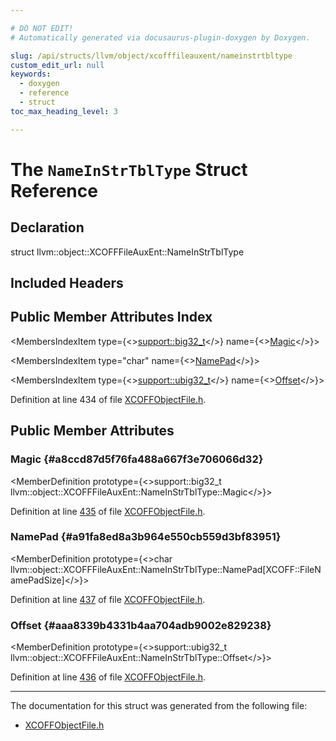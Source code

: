```yaml
---

# DO NOT EDIT!
# Automatically generated via docusaurus-plugin-doxygen by Doxygen.

slug: /api/structs/llvm/object/xcofffileauxent/nameinstrtbltype
custom_edit_url: null
keywords:
  - doxygen
  - reference
  - struct
toc_max_heading_level: 3

---
```





# The `NameInStrTblType` Struct Reference

<DoxygenPage pluginConfig={pluginConfig}>



## Declaration

<CodeBlock>struct llvm::object::XCOFFFileAuxEnt::NameInStrTblType</CodeBlock>

## Included Headers

<IncludesList>
<IncludesListItem
  filePath="llvm/Object/XCOFFObjectFile.h"
  permalink="/docs/api/files/include/include/llvm/include/llvm/object/xcoffobjectfile-h"
  isLocal="true" />
</IncludesList>

## Public Member Attributes Index

<MembersIndex>

<MembersIndexItem
  type={<><a href="/docs/api/namespaces/llvm/support/#a2b2d62566ef55e04271e6f5be53fcdf6">support::big32&#95;t</a></>}
  name={<><a href="#a8ccd87d5f76fa488a667f3e706066d32">Magic</a></>}>
</MembersIndexItem>

<MembersIndexItem
  type="char"
  name={<><a href="#a91fa8ed8a3b964e550cb559d3bf83951">NamePad</a></>}>
</MembersIndexItem>

<MembersIndexItem
  type={<><a href="/docs/api/namespaces/llvm/support/#a9351dc9ad74cfe9ab63829d6926db48c">support::ubig32&#95;t</a></>}
  name={<><a href="#aaa8339b4331b4aa704adb9002e829238">Offset</a></>}>
</MembersIndexItem>

</MembersIndex>


Definition at line 434 of file <a href="/docs/api/files/include/include/llvm/include/llvm/object/xcoffobjectfile-h">XCOFFObjectFile.h</a>.

<SectionDefinition>

## Public Member Attributes

### Magic {#a8ccd87d5f76fa488a667f3e706066d32}

<MemberDefinition
  prototype={<>support::big32&#95;t llvm::object::XCOFFFileAuxEnt::NameInStrTblType::Magic</>}>

Definition at line <a href="/docs/api/files/include/include/llvm/include/llvm/object/xcoffobjectfile-h/#l00435">435</a> of file <a href="/docs/api/files/include/include/llvm/include/llvm/object/xcoffobjectfile-h">XCOFFObjectFile.h</a>.
</MemberDefinition>

### NamePad {#a91fa8ed8a3b964e550cb559d3bf83951}

<MemberDefinition
  prototype={<>char llvm::object::XCOFFFileAuxEnt::NameInStrTblType::NamePad&#91;XCOFF::FileNamePadSize&#93;</>}>

Definition at line <a href="/docs/api/files/include/include/llvm/include/llvm/object/xcoffobjectfile-h/#l00437">437</a> of file <a href="/docs/api/files/include/include/llvm/include/llvm/object/xcoffobjectfile-h">XCOFFObjectFile.h</a>.
</MemberDefinition>

### Offset {#aaa8339b4331b4aa704adb9002e829238}

<MemberDefinition
  prototype={<>support::ubig32&#95;t llvm::object::XCOFFFileAuxEnt::NameInStrTblType::Offset</>}>

Definition at line <a href="/docs/api/files/include/include/llvm/include/llvm/object/xcoffobjectfile-h/#l00436">436</a> of file <a href="/docs/api/files/include/include/llvm/include/llvm/object/xcoffobjectfile-h">XCOFFObjectFile.h</a>.
</MemberDefinition>

</SectionDefinition>

<hr/>

The documentation for this struct was generated from the following file:

<ul>
<li><a href="/docs/api/files/include/include/llvm/include/llvm/object/xcoffobjectfile-h">XCOFFObjectFile.h</a></li>
</ul>

</DoxygenPage>
